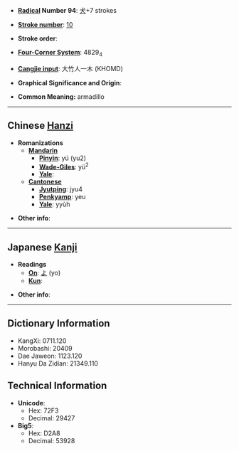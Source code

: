 * '''[[Wiktionary:Chinese radical index|Radical]] Number 94''': [[Wiktionary:Chinese radical index 犬|犬]]+7 strokes

* '''[[Wiktionary:Chinese total strokes index|Stroke number]]''': [[Wiktionary:Chinese total strokes index 10|10]]

* '''Stroke order''': 

* '''[[Wiktionary:Chinese four corner index|Four-Corner System]]''': 4829<sub>4</sub>

* '''[[Wiktionary:Chinese Cangjie index|Cangjie input]]''': 大竹人一木 (KHOMD)

* '''Graphical Significance and Origin''': 

* '''Common Meaning:''' armadillo

----

== Chinese [[Hanzi]] ==

* '''Romanizations'''
** '''[[Mandarin]]'''
*** '''[[Pinyin]]''': yú (yu2)
*** '''[[Wade-Giles]]''': yü<sup>2</sup>
*** '''[[Yale]]''': 
** '''[[Cantonese]]'''
*** '''[[Jyutping]]''': jyu4
*** '''[[Penkyamp]]''': yeu
*** '''[[Yale]]''': yyùh

* '''Other info''': 

----

== Japanese [[Kanji]] ==

* '''Readings'''
** '''[[On]]''': [[よ]] (yo)
** '''[[Kun]]''': 

* '''Other info''':  

----

== Dictionary Information ==

* KangXi: 0711.120
* Morobashi: 20409
* Dae Jaweon: 1123.120
* Hanyu Da Zidian: 21349.110

== Technical Information ==

* '''Unicode''':
** Hex: 72F3
** Decimal: 29427
* '''Big5''':
** Hex: D2A8
** Decimal: 53928
